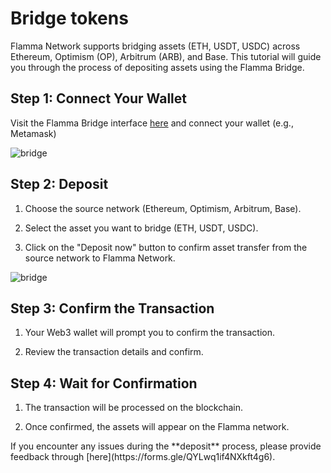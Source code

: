 
# Bridge tokens

Flamma Network supports bridging assets (ETH, USDT, USDC) across Ethereum, Optimism (OP), Arbitrum (ARB), and Base. This tutorial will guide you through the process of depositing assets using the Flamma Bridge.

## Step 1: Connect Your Wallet

Visit the Flamma Bridge interface [here](https://app.flamma.network/bridge) and connect your wallet (e.g., Metamask)

![bridge](/images/deposit_0.png)

## Step 2: Deposit

1. Choose the source network (Ethereum, Optimism, Arbitrum, Base).

2. Select the asset you want to bridge (ETH, USDT, USDC).

3. Click on the "Deposit now" button to confirm asset transfer from the source network to Flamma Network.

![bridge](/images/deposit_1.png)

## Step 3: Confirm the Transaction

1. Your Web3 wallet will prompt you to confirm the transaction.

2. Review the transaction details and confirm.

## Step 4: Wait for Confirmation

1. The transaction will be processed on the blockchain.

2. Once confirmed, the assets will appear on the Flamma network.
 
<Callout emoji="👾">
    If you encounter any issues during the **deposit** process, please provide feedback through [here](https://forms.gle/QYLwq1if4NXkft4g6).
</Callout>



